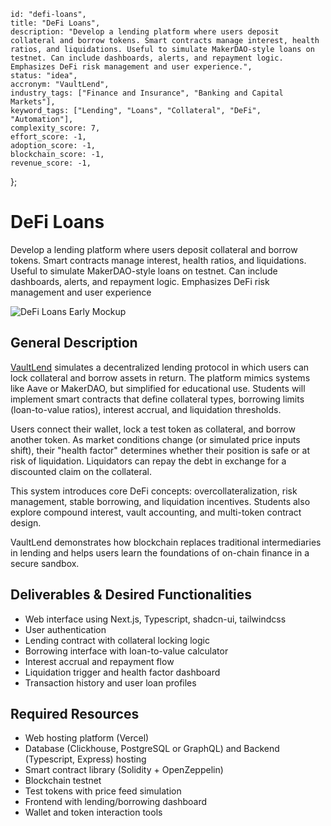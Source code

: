     id: "defi-loans",
    title: "DeFi Loans",
    description: "Develop a lending platform where users deposit collateral and borrow tokens. Smart contracts manage interest, health ratios, and liquidations. Useful to simulate MakerDAO-style loans on testnet. Can include dashboards, alerts, and repayment logic. Emphasizes DeFi risk management and user experience.",
    status: "idea",
    accronym: "VaultLend",
    industry_tags: ["Finance and Insurance", "Banking and Capital Markets"],
    keyword_tags: ["Lending", "Loans", "Collateral", "DeFi", "Automation"],
    complexity_score: 7,
    effort_score: -1,
    adoption_score: -1,
    blockchain_score: -1,
    revenue_score: -1,
};

# DeFi Loans

Develop a lending platform where users deposit collateral and borrow tokens. Smart contracts manage interest, health ratios, and liquidations. Useful to simulate MakerDAO-style loans on testnet. Can include dashboards, alerts, and repayment logic. Emphasizes DeFi risk management and user experience

![DeFi Loans Early Mockup](/images/project/defi-loans.jpg)

## General Description

[VaultLend](https://vaultlend.monark.io) simulates a decentralized lending protocol in which users can lock collateral and borrow assets in return. The platform mimics systems like Aave or MakerDAO, but simplified for educational use. Students will implement smart contracts that define collateral types, borrowing limits (loan-to-value ratios), interest accrual, and liquidation thresholds.

Users connect their wallet, lock a test token as collateral, and borrow another token. As market conditions change (or simulated price inputs shift), their "health factor" determines whether their position is safe or at risk of liquidation. Liquidators can repay the debt in exchange for a discounted claim on the collateral.

This system introduces core DeFi concepts: overcollateralization, risk management, stable borrowing, and liquidation incentives. Students also explore compound interest, vault accounting, and multi-token contract design.

VaultLend demonstrates how blockchain replaces traditional intermediaries in lending and helps users learn the foundations of on-chain finance in a secure sandbox.

## Deliverables & Desired Functionalities

- Web interface using Next.js, Typescript, shadcn-ui, tailwindcss
- User authentication 
- Lending contract with collateral locking logic
- Borrowing interface with loan-to-value calculator
- Interest accrual and repayment flow
- Liquidation trigger and health factor dashboard
- Transaction history and user loan profiles

## Required Resources

- Web hosting platform (Vercel)
- Database (Clickhouse, PostgreSQL or GraphQL) and Backend (Typescript, Express) hosting
- Smart contract library (Solidity + OpenZeppelin)
- Blockchain testnet
- Test tokens with price feed simulation
- Frontend with lending/borrowing dashboard
- Wallet and token interaction tools
